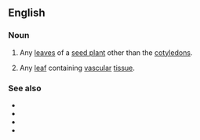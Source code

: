 ==English==

===Noun===
{{en-noun|head=[[true]] [[leaf]]|[[true]] [[leaves]]}}

# {{label|en|botany}} Any [[leaf|leaves]] of a [[seed plant]] other than the [[cotyledon]]s.
# {{label|en|botany}} Any [[leaf]] containing [[vascular]] [[tissue]].

===See also===
* {{l|en|enation}}
* {{l|en|phyllidium}}
* {{l|en|megaphyll}}
* {{l|en|microphyll}}